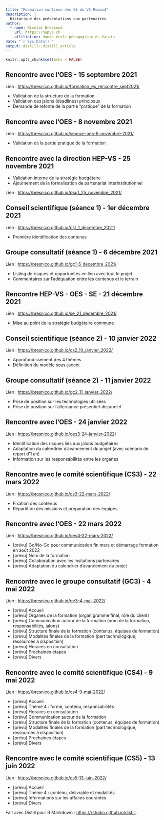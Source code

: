 ```yaml
---
title: "Formation continue des ES du VS Romand"
description: |
  Historique des présentations aux partenaires.
author:
  - name: Nicolas Bressoud 
    url: https://hepvs.ch
    affiliation: Haute école pédagogique du Valais
date: "`r Sys.Date()`"
output: distill::distill_article
---
```


```r
knitr::opts_chunk$set(echo = FALSE)
```

## Rencontre avec l'OES - 15 septembre 2021

Lien : <https://bresnico.github.io/formation_es_rencontre_sept2021/> 

- Validation de la structure de la formation
- Validation des jalons (deadlines) principaux
- Demande de refonte de la partie "pratique" de la formation

## Rencontre avec l'OES - 8 novembre 2021

Lien : <https://bresnico.github.io/seance-oes-8-novembre-2021/>

- Validation de la partie pratique de la formation

## Rencontre avec la direction HEP-VS - 25 novembre 2021

- Validation interne de la stratégie budgétaire
- Ajournement de la formalisation de partenariat interinstitutionnel

Lien : <https://bresnico.github.io/psu1_25_novembre_2021/>

## Conseil scientifique (séance 1) - 1er décembre 2021

Lien : <https://bresnico.github.io/cs1_1_decembre_2021/>

- Première identification des contenus

## Groupe consultatif (séance 1) - 6 décembre 2021

Lien : <https://bresnico.github.io/gc1_6_decembre_2021/>

- Listing de risques et opportunités en lien avec tout le projet
- Commentaires sur l'adéquation entre les contenus et le terrain

## Rencontre HEP-VS - OES - SE - 21 décembre 2021

Lien : <https://bresnico.github.io/se_21_decembre_2021/>

- Mise au point de la stratégie budgétaire commune

## Conseil scientifique (séance 2) - 10 janvier 2022

Lien : <https://bresnico.github.io/cs2_10_janvier_2022/>

- Approfondissement des 4 thèmes
- Définition du modèle sous-jacent

## Groupe consultatif (séance 2) - 11 janvier 2022

Lien : <https://bresnico.github.io/gc2_11_janvier_2022/>

- Prise de position sur les technologies utilisées
- Prise de position sur l'alternance présentiel-distanciel

## Rencontre avec l'OES - 24 janvier 2022

Lien : <https://bresnico.github.io/oes3-24-janvier-2022/>

- Identification des risques liés aux jalons budgétaires
- Adaptation du calendrier d'avancement du projet (avec scénario de report d'1 an)
- Information sur les responsabilités entre les organes


## Rencontre avec le comité scientifique (CS3) - 22 mars 2022

Lien : <https://bresnico.github.io/cs3-22-mars-2022/>

- Fixation des contenus
- Répartition des missions et préparation des équipes

## Rencontre avec l'OES - 22 mars 2022

Lien : <https://bresnico.github.io/oes4-22-mars-2022/>

- [prévu] Go/No-Go pour communication fin mars et démarrage formation en août 2022
- [prévu] Nom de la formation
- [prévu] Collaboration avec les insitutions partenaires
- [prévu] Adaptation du calendrier d'avancement du projet


## Rencontre avec le groupe consultatif (GC3) - 4 mai 2022

Lien : <https://bresnico.github.io/gc3-4-mai-2022/>

- [prévu] Accueil
- [prévu] Organes de la formation (organigramme final, rôle du client)
- [prévu] Communication autour de la formation (nom de la formation, responsabilités, jalons)
- [prévu] Structure finale de la formation (contenus, équipes de formation)
- [prévu] Modalités finales de la formation (part technologique, ressources à disposition)
- [prévu] Horaires en consultation
- [prévu] Prochaines étapes
- [prévu] Divers

## Rencontre avec le comité scientifique (CS4) - 9 mai 2022

Lien : <https://bresnico.github.io/cs4-9-mai-2022/>

- [prévu] Accueil
- [prévu] Thème 4 : forme, contenu, responsabilités
- [prévu] Horaires en consultation
- [prévu] Communication autour de la formation
- [prévu] Structure finale de la formation (contenus, équipes de formation)
- [prévu] Modalités finales de la formation (part technologique, ressources à disposition)
- [prévu] Prochaines étapes
- [prévu] Divers


## Rencontre avec le comité scientifique (CS5) - 13 juin 2022

Lien : <https://bresnico.github.io/cs5-13-juin-2022/>

- [prévu] Accueil
- [prévu] Thème 4 : contenu, delivrable et modalités
- [prévu] Informations sur les affaires courantes
- [prévu] Divers

Fait avec Distill pour R Markdown : <https://rstudio.github.io/distill>.





